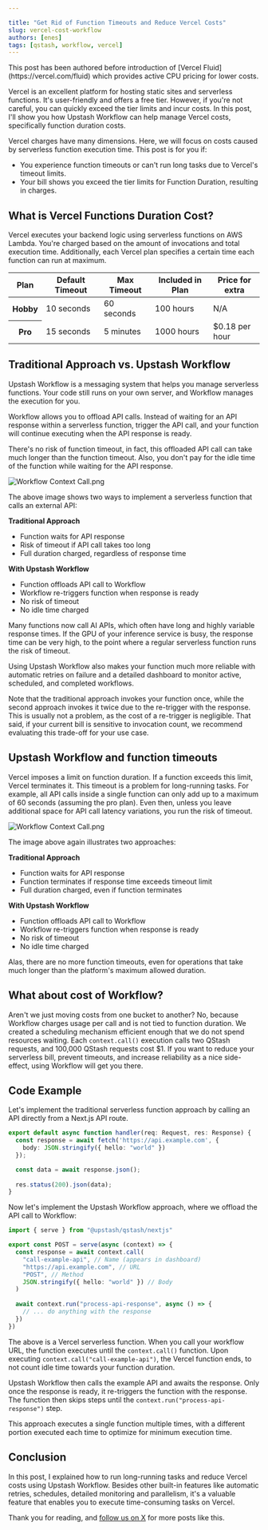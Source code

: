 ```yaml
---

title: "Get Rid of Function Timeouts and Reduce Vercel Costs"
slug: vercel-cost-workflow
authors: [enes]
tags: [qstash, workflow, vercel]
---
```


<Note type="info">
  This post has been authored before introduction of [Vercel Fluid](https://vercel.com/fluid) which provides active CPU pricing for lower costs.
</Note>

Vercel is an excellent platform for hosting static sites and serverless functions. It's user-friendly and offers a free tier. However, if you're not careful, you can quickly exceed the tier limits and incur costs. In this post, I'll show you how Upstash Workflow can help manage Vercel costs, specifically function duration costs.

Vercel charges have many dimensions. Here, we will focus on costs caused by serverless function execution time. This post is for you if:
-  You experience function timeouts or can't run long tasks due to Vercel's timeout limits.
-  Your bill shows you exceed the tier limits for Function Duration, resulting in charges.

## What is Vercel Functions Duration Cost?

Vercel executes your backend logic using serverless functions on AWS Lambda. You're charged based on the amount of invocations and total execution time. Additionally, each Vercel plan specifies a certain time each function can run at maximum.          
<table>
  <thead>
    <tr>
      <th scope="col">Plan</th>
      <th scope="col">Default Timeout</th>
      <th scope="col">Max Timeout</th>
      <th scope="col">Included in Plan</th>
      <th scope="col">Price for extra</th>
    </tr>
  </thead>
  <tbody>
    <tr>
      <th scope="row">Hobby</th>
      <td>10 seconds</td>
      <td>60 seconds</td>
      <td>100 hours</td>
      <td>N/A</td>
    </tr>
    <tr>
      <th scope="row">Pro</th>
      <td>15 seconds</td>
      <td>5 minutes</td>
      <td>1000 hours</td>
      <td>$0.18 per hour</td>
    </tr>
  </tbody>
</table>
                            

## Traditional Approach vs. Upstash Workflow

Upstash Workflow is a messaging system that helps you manage serverless functions. Your code still runs on your own server, and Workflow manages the execution for you. 

Workflow allows you to offload API calls. Instead of waiting for an API response within a serverless function, trigger the API call, and your function will continue executing when the API response is ready. 

There's no risk of function timeout, in fact, this offloaded API call can take much longer than the function timeout. Also, you don't pay for the idle time of the function while waiting for the API response.

![Workflow Context Call.png](/blog/workflow/workflow.png)

The above image shows two ways to implement a serverless function that calls an external API:

**Traditional Approach**
- Function waits for API response
- Risk of timeout if API call takes too long
- Full duration charged, regardless of response time

**With Upstash Workflow**
- Function offloads API call to Workflow
- Workflow re-triggers function when response is ready
- No risk of timeout
- No idle time charged

Many functions now call AI APIs, which often have long and highly variable response times. If the GPU of your inference service is busy, the response time can be very high, to the point where a regular serverless function runs the risk of timeout.

Using Upstash Workflow also makes your function much more reliable with automatic retries on failure and a detailed dashboard to monitor active, scheduled, and completed workflows.

Note that the traditional approach invokes your function once, while the second approach invokes it twice due to the re-trigger with the response. This is usually not a problem, as the cost of a re-trigger is negligible. That said, if your current bill is sensitive to invocation count, we recommend evaluating this trade-off for your use case.

## Upstash Workflow and function timeouts

Vercel imposes a limit on function duration. If a function exceeds this limit, Vercel terminates it. This timeout is a problem for long-running tasks. For example, all API calls inside a single function can only add up to a maximum of 60 seconds (assuming the pro plan). Even then, unless you leave additional space for API call latency variations, you run the risk of timeout.

![Workflow Context Call.png](/blog/workflow/workflow-timeouts.png)

The image above again illustrates two approaches:

**Traditional Approach**
- Function waits for API response
- Function terminates if response time exceeds timeout limit
- Full duration charged, even if function terminates

**With Upstash Workflow**
- Function offloads API call to Workflow
- Workflow re-triggers function when response is ready
- No risk of timeout
- No idle time charged

Alas, there are no more function timeouts, even for operations that take much longer than the platform's maximum allowed duration.

## What about cost of Workflow?

Aren't we just moving costs from one bucket to another? No, because Workflow charges usage per call and is not tied to function duration. We created a scheduling mechanism efficient enough that we do not spend resources waiting. Each `context.call()` execution calls two QStash requests, and 100,000 QStash requests cost $1. If you want to reduce your serverless bill, prevent timeouts, and increase reliability as a nice side-effect, using Workflow will get you there.

## Code Example

Let's implement the traditional serverless function approach by calling an API directly from a Next.js API route.

```typescript api/traditional/route.ts
export default async function handler(req: Request, res: Response) {
  const response = await fetch('https://api.example.com', {
    body: JSON.stringify({ hello: "world" })
  });

  const data = await response.json();
  
  res.status(200).json(data);
}
```

Now let's implement the Upstash Workflow approach, where we offload the API call to Workflow:

```typescript api/workflow/route.ts
import { serve } from "@upstash/qstash/nextjs"

export const POST = serve(async (context) => {    
  const response = await context.call(
    "call-example-api", // Name (appears in dashboard)
    "https://api.example.com", // URL
    "POST", // Method
    JSON.stringify({ hello: "world" }) // Body
  )
  
  await context.run("process-api-response", async () => {
    // ... do anything with the response
  })
})
```                       

The above is a Vercel serverless function. When you call your workflow URL, the function executes until the `context.call()` function. Upon executing `context.call("call-example-api")`, the Vercel function ends, to not count idle time towards your function duration.

 Upstash Workflow then calls the example API and awaits the response. Only once the response is ready, it re-triggers the function with the response. The function then skips steps until the `context.run("process-api-response")` step. 
 
 This approach executes a single function multiple times, with a different portion executed each time to optimize for minimum execution time. 

## Conclusion

In this post, I explained how to run long-running tasks and reduce Vercel costs using Upstash Workflow. Besides other built-in features like automatic retries, schedules, detailed monitoring and parallelism, it's a valuable feature that enables you to execute time-consuming tasks on Vercel.

Thank you for reading, and [follow us on X](https://x.com/upstash) for more posts like this.



```









